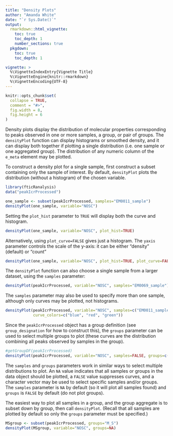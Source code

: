 ```yaml
---
title: "Density Plots"
author: "Amanda White"
date: "`r Sys.Date()`"
output: 
  rmarkdown::html_vignette:
    toc: true
    toc_depth: 1
    number_sections: true
  pkgdown:
    toc: true
    toc_depth: 1

vignette: >
  %\VignetteIndexEntry{Vignette Title}
  %\VignetteEngine{knitr::rmarkdown}
  %\VignetteEncoding{UTF-8}
---
```


```r
knitr::opts_chunk$set(
  collapse = TRUE,
  comment = "#>",
  fig.width = 8, 
  fig.height = 6
)
```

Density plots display the distribution of molecular properties corresponding to peaks observed in one or more samples, a group, or pair of groups.  The `densityPlot` function can display histograms or smoothed density, and it can display both together if plotting a single distribution (i.e. one sample or one aggregated group). The distribution of any numeric column of the `e_meta` element may be plotted.

To construct a density plot for a single sample, first construct a subset containing only the sample of interest. By default, `densityPlot` plots the distribution (without a histogram) of the chosen variable.

```r
library(fticRanalysis)
data("peakIcrProcessed")

one_sample <- subset(peakIcrProcessed, samples="EM0011_sample")
densityPlot(one_sample, variable="NOSC")
```

Setting the `plot_hist` parameter to `TRUE` will display both the curve and histogram.

```r
densityPlot(one_sample, variable="NOSC", plot_hist=TRUE)
```

Alternatively, using `plot_curve=FALSE` gives just a histogram. The `yaxis` parameter controls the scale of the y-axis: it can be either "density" (default) or "count"

```r
densityPlot(one_sample, variable="NOSC", plot_hist=TRUE, plot_curve=FALSE, yaxis="count")
```

The `densityPlot` function can also choose a single sample from a larger dataset, using the `samples` parameter:

```r
densityPlot(peakIcrProcessed, variable="NOSC", samples="EM0069_sample")
```

The `samples` parameter may also be used to specify more than one sample, although only curves may be plotted, not  histograms.

```r
densityPlot(peakIcrProcessed, variable="NOSC", samples=c("EM0011_sample", "EM0013_sample", "EM0015_sample"),
            curve_colors=c("blue", "red", "green"))
```

Since the `peakIcrProcessed` object has a group definition (see `group_designation` for how to construct this), the `groups` parameter can be used to select multiple groups to plot (these curves are the distribution combining all peaks observed by samples in the group).

```r
#getGroupDF(peakIcrProcessed)
densityPlot(peakIcrProcessed, variable="NOSC", samples=FALSE, groups=c("M_C", "M_S"))
```

The `samples` and `groups` parameters work in similar ways to select multiple distributions to plot. An `NA` value indicates that all samples or groups in the data object should be plotted, a `FALSE` value suppresses curves, and a character vector may be used to select specific samples and/or groups. The `samples` parameter is `NA` by default (so it will plot all samples found) and `groups` is `FALSE` by default (do not plot groups). 

The easiest way to plot all samples in a group, and the group aggregate is to subset down by group, then call `densityPlot`. (Recall that all samples are plotted by default so only the `groups` parameter must be specified.)

```r
MSgroup <- subset(peakIcrProcessed, groups="M_S")
densityPlot(MSgroup, variable="NOSC", groups=NA)
```
